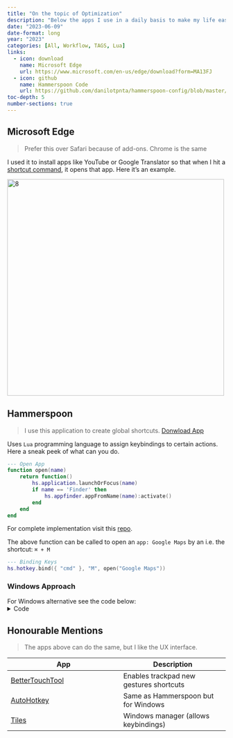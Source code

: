 ```yaml
---
title: "On the topic of Optimization"
description: "Below the apps I use in a daily basis to make my life easier"
date: "2023-06-09"
date-format: long
year: "2023"
categories: [All, Workflow, TAGS, Lua]
links:
  - icon: download
    name: Microsoft Edge
    url: https://www.microsoft.com/en-us/edge/download?form=MA13FJ
  - icon: github
    name: Hammerspoon Code
    url: https://github.com/danilotpnta/hammerspoon-config/blob/master/init.lua
toc-depth: 5
number-sections: true
---
```


## Microsoft Edge{.no-margin-top}
> Prefer this over Safari because of add-ons. Chrome is the same

I used it to install apps like YouTube or Google Translator so that when I hit a [shortcut command](#hammerspoon), it opens that app.
Here it's an example.

<img class="img-fluid" src="https://winaero.com/blog/wp-content/uploads/2019/12/Edge-Install-PWA-Site.png" alt="8" width="500" />


## Hammerspoon

> I use this application to create global shortcuts. [Donwload App](https://www.hammerspoon.org/)

Uses `Lua` programming language to assign keybindings to certain actions. Here a sneak peek of what can you do.
```lua
--- Open App
function open(name)
    return function()
        hs.application.launchOrFocus(name)
        if name == 'Finder' then
            hs.appfinder.appFromName(name):activate()
        end
    end
end
```

For complete implementation visit this [repo](https://github.com/danilotpnta/hammerspoon-config).

The above function can be called to open an `app: Google Maps` by an i.e. the shortcut: `⌘ + M`
```lua
--- Binding Keys
hs.hotkey.bind({ "cmd" }, "M", open("Google Maps"))
```


### Windows Approach

For Windows alternative see the code below:
<details><summary>Code</summary>
    #MaxHotkeysPerInterval 200
    !WheelUp::Volume_Up
    !WheelDown::Volume_Down
    !MButton::Volume_Mute
    <#!e::
    Run, %WINDIR%\explorer.exe
    return
    !q::Send !{F4}
    return
    <#!x::
    Run, msedge.exe
    return
    !y::
    Run, C:\Users\datoapnta\AppData\Roaming\Microsoft\Windows\Start Menu\Programs\YouTube.lnk
    return
</details>


## Honourable Mentions

> The apps above can do the same, but I like the UX interface.

| App                                       | Description                             |
| ----------------------------------------- | --------------------------------------- |
| [BetterTouchTool](https://folivora.ai/)   | Enables trackpad new gestures shortcuts |
| [AutoHotkey](https://www.autohotkey.com/) | Same as Hammerspoon but for Windows     |
| [Tiles](https://freemacsoft.net/tiles/)   | Windows manager (allows keybindings)    |



